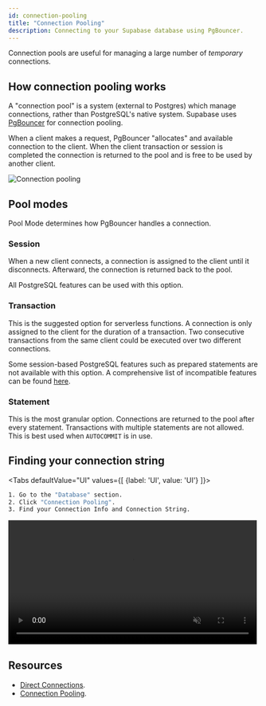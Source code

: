 ```yaml
---
id: connection-pooling
title: "Connection Pooling"
description: Connecting to your Supabase database using PgBouncer.
---
```


Connection pools are useful for managing a large number of _temporary_ connections. 

## How connection pooling works

A "connection pool" is a system (external to Postgres) which manage connections, rather than PostgreSQL's native system. Supabase uses [PgBouncer](https://www.pgbouncer.org/) for connection pooling.

When a client makes a request, PgBouncer "allocates" and available connection to the client.
When the client transaction or session is completed the connection is returned to the pool and is free to be used by another client.


![Connection pooling](/img/guides/connection-pool.png)


## Pool modes

Pool Mode determines how PgBouncer handles a connection.

### Session

When a new client connects, a connection is assigned to the client until it disconnects. Afterward, the connection is returned back to the pool. 

All PostgreSQL features can be used with this option.

### Transaction

This is the suggested option for serverless functions. A connection is only assigned to the client for the duration of a transaction. Two consecutive transactions from the same client 
could be executed over two different connections. 

Some session-based PostgreSQL features such as prepared statements are not available with this option. 
A comprehensive list of incompatible features can be found [here](https://www.pgbouncer.org/features.html).

### Statement

This is the most granular option. Connections are returned to the pool after every statement. Transactions with multiple statements are not allowed. This is best used when `AUTOCOMMIT` is in use.

## Finding your connection string

<Tabs
defaultValue="UI"
values={[
  {label: 'UI', value: 'UI'}
]}>
<TabItem value="UI">

```sh
1. Go to the "Database" section.
2. Click "Connection Pooling".
3. Find your Connection Info and Connection String.
```

<video width="99%" muted playsInline controls="true">
  <source src="/videos/pgbouncer-connection.mp4" type="video/mp4" muted playsInline />
</video>

</TabItem>
</Tabs>



## Resources 

- [Direct Connections](/docs/guides/database/connecting/direct-connections).
- [Connection Pooling](/docs/guides/database/connecting/connection-pooling).
